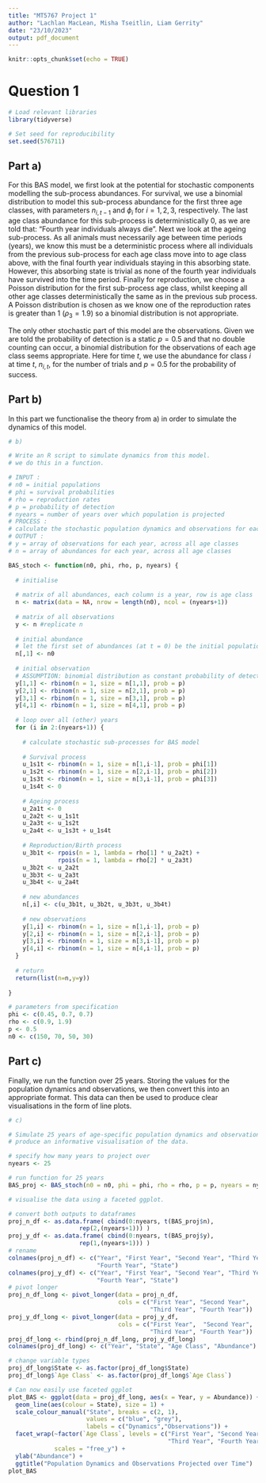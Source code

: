 ```yaml
---
title: "MT5767 Project 1"
author: "Lachlan MacLean, Misha Tseitlin, Liam Gerrity"
date: "23/10/2023"
output: pdf_document
---
```


```r
knitr::opts_chunk$set(echo = TRUE)
```

# Question 1

``` r

# Load relevant libraries
library(tidyverse)

# Set seed for reproducibility
set.seed(576711)

```

## Part a)

For this BAS model, we first look at the potential for stochastic components modelling the sub-process abundances. For survival, we use a binomial distribution to model this sub-process abundance for the first three age classes, with parameters $n_{i,t-1}$ and $\phi_i$  for $i = 1,2,3$, respectively. The last age class abundance for this sub-process is deterministically 0, as we are told that: “Fourth year individuals always die”. Next we look at the ageing sub-process. As all animals must necessarily age between time periods (years), we know this must be a deterministic process where all individuals from the previous sub-process for each age class move into to age class above, with the final fourth year individuals staying in this absorbing state. However, this absorbing state is trivial as none of the fourth year individuals have survived into the time period. Finally for reproduction, we choose a Poisson distribution for the first sub-process age class, whilst keeping all other age classes deterministically the same as in the previous sub process. A Poisson distribution is chosen as we know one of the reproduction rates is greater than 1 ($\rho_3 = 1.9$) so a binomial distribution is not appropriate.

The only other stochastic part of this model are the observations. Given we are told the probability of detection is a static $p = 0.5$ and that no double counting can occur, a binomial distribution for the observations of each age class seems appropriate. Here for time $t$, we use the abundance for class $i$ at time $t$, $n_{i,t}$, for the number of trials and $p = 0.5$ for the probability of success.

## Part b)

In this part we functionalise the theory from a) in order to simulate the dynamics of this model.

```r

# b)

# Write an R script to simulate dynamics from this model.
# we do this in a function.

# INPUT : 
# n0 = initial populations
# phi = survival probabilities
# rho = reproduction rates
# p = probability of detection
# nyears = number of years over which population is projected
# PROCESS : 
# calculate the stochastic population dynamics and observations for each year
# OUTPUT :
# y = array of observations for each year, across all age classes
# n = array of abundances for each year, across all age classes

BAS_stoch <- function(n0, phi, rho, p, nyears) {
  
  # initialise
  
  # matrix of all abundances, each column is a year, row is age class
  n <- matrix(data = NA, nrow = length(n0), ncol = (nyears+1))
  
  # matrix of all observations
  y <- n #replicate n
  
  # initial abundance
  # let the first set of abundances (at t = 0) be the initial population size
  n[,1] <- n0
  
  # initial observation
  # ASSUMPTION: binomial distribution as constant probability of detection (see Newman)
  y[1,1] <- rbinom(n = 1, size = n[1,1], prob = p)
  y[2,1] <- rbinom(n = 1, size = n[2,1], prob = p)
  y[3,1] <- rbinom(n = 1, size = n[3,1], prob = p)
  y[4,1] <- rbinom(n = 1, size = n[4,1], prob = p)
  
  # loop over all (other) years
  for (i in 2:(nyears+1)) {
    
    # calculate stochastic sub-processes for BAS model
    
    # Survival process
    u_1s1t <- rbinom(n = 1, size = n[1,i-1], prob = phi[1])
    u_1s2t <- rbinom(n = 1, size = n[2,i-1], prob = phi[2])
    u_1s3t <- rbinom(n = 1, size = n[3,i-1], prob = phi[3])
    u_1s4t <- 0
    
    # Ageing process
    u_2a1t <- 0
    u_2a2t <- u_1s1t
    u_2a3t <- u_1s2t
    u_2a4t <- u_1s3t + u_1s4t
    
    # Reproduction/Birth process
    u_3b1t <- rpois(n = 1, lambda = rho[1] * u_2a2t) + 
              rpois(n = 1, lambda = rho[2] * u_2a3t)
    u_3b2t <- u_2a2t
    u_3b3t <- u_2a3t
    u_3b4t <- u_2a4t
    
    # new abundances
    n[,i] <- c(u_3b1t, u_3b2t, u_3b3t, u_3b4t)
    
    # new observations
    y[1,i] <- rbinom(n = 1, size = n[1,i-1], prob = p)
    y[2,i] <- rbinom(n = 1, size = n[2,i-1], prob = p)
    y[3,i] <- rbinom(n = 1, size = n[3,i-1], prob = p)
    y[4,i] <- rbinom(n = 1, size = n[4,i-1], prob = p)
  }
  
  # return
  return(list(n=n,y=y))
  
}

# parameters from specification
phi <- c(0.45, 0.7, 0.7)
rho <- c(0.9, 1.9)
p <- 0.5
n0 <- c(150, 70, 50, 30)

```

## Part c)

Finally, we run the function over 25 years. Storing the values for the population dynamics and observations, we then convert this into an appropriate format. This data can then be used to produce clear visualisations in the form of line plots.

```r

# c)

# Simulate 25 years of age-specific population dynamics and observations and 
# produce an informative visualisation of the data.

# specify how many years to project over
nyears <- 25

# run function for 25 years
BAS_proj <- BAS_stoch(n0 = n0, phi = phi, rho = rho, p = p, nyears = nyears)

# visualise the data using a faceted ggplot.

# convert both outputs to dataframes
proj_n_df <- as.data.frame( cbind(0:nyears, t(BAS_proj$n), 
                    rep(2,(nyears+1))) )
proj_y_df <- as.data.frame( cbind(0:nyears, t(BAS_proj$y), 
                    rep(1,(nyears+1))) )
# rename
colnames(proj_n_df) <- c("Year", "First Year", "Second Year", "Third Year", 
                         "Fourth Year", "State")
colnames(proj_y_df) <- c("Year", "First Year", "Second Year", "Third Year", 
                         "Fourth Year", "State")
# pivot longer
proj_n_df_long <- pivot_longer(data = proj_n_df, 
                               cols = c("First Year", "Second Year", 
                                        "Third Year", "Fourth Year"))
proj_y_df_long <- pivot_longer(data = proj_y_df, 
                               cols = c("First Year",  "Second Year", 
                                        "Third Year", "Fourth Year"))
proj_df_long <- rbind(proj_n_df_long, proj_y_df_long)
colnames(proj_df_long) <- c("Year", "State", "Age Class", "Abundance")

# change variable types
proj_df_long$State <- as.factor(proj_df_long$State)
proj_df_long$`Age Class` <- as.factor(proj_df_long$`Age Class`)

# Can now easily use faceted ggplot
plot_BAS <- ggplot(data = proj_df_long, aes(x = Year, y = Abundance)) + 
  geom_line(aes(colour = State), size = 1) +
  scale_colour_manual("State", breaks = c(2, 1),
                      values = c("blue", "grey"), 
                      labels = c("Dynamics","Observations")) +
  facet_wrap(~factor(`Age Class`, levels = c("First Year", "Second Year", 
                                             "Third Year", "Fourth Year")), 
             scales = "free_y") +
  ylab("Abundance") +
  ggtitle("Population Dynamics and Observations Projected over Time")
plot_BAS

```

